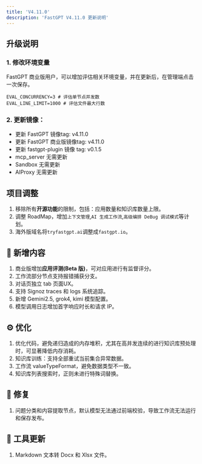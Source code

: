 ```yaml
---
title: 'V4.11.0'
description: 'FastGPT V4.11.0 更新说明'
---
```


## 升级说明

### 1. 修改环境变量

FastGPT 商业版用户，可以增加评估相关环境变量，并在更新后，在管理端点击一次保存。

```
EVAL_CONCURRENCY=3 # 评估单节点并发数
EVAL_LINE_LIMIT=1000 # 评估文件最大行数
```

### 2. 更新镜像：

- 更新 FastGPT 镜像tag: v4.11.0
- 更新 FastGPT 商业版镜像tag: v4.11.0
- 更新 fastgpt-plugin 镜像 tag: v0.1.5
- mcp_server 无需更新
- Sandbox 无需更新
- AIProxy 无需更新

## 项目调整

1. 移除所有**开源功能**的限制，包括：应用数量和知识库数量上限。
2. 调整 RoadMap，增加`上下文管理`,`AI 生成工作流`,`高级编排 DeBug 调试模式`等计划。
3. 海外版域名将`tryfastgpt.ai`调整成`fastgpt.io`。

## 🚀 新增内容

1. 商业版增加**应用评测(Beta 版)**，可对应用进行有监督评分。
2. 工作流部分节点支持报错捕获分支。
3. 对话页独立 tab 页面UX。
4. 支持 Signoz traces 和 logs 系统追踪。
5. 新增 Gemini2.5, grok4, kimi 模型配置。
6. 模型调用日志增加首字响应时长和请求 IP。

## ⚙️ 优化

1. 优化代码，避免递归造成的内存堆积，尤其在高并发连续的进行知识库预处理时，可显著降低内存消耗。
2. 知识库训练：支持全部重试当前集合异常数据。
3. 工作流 valueTypeFormat，避免数据类型不一致。
4. 知识库列表搜索时，正则未进行特殊词替换。

## 🐛 修复

1. 问题分类和内容提取节点，默认模型无法通过前端校验，导致工作流无法运行和保存发布。

## 🔨 工具更新

1. Markdown 文本转 Docx 和 Xlsx 文件。
